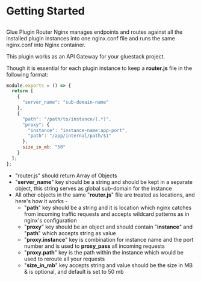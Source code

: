 
<Meta pageTitle="Getting started | router-nginx" description="Getting started | router-nginx" />





# Getting Started

##

Glue Plugin Router Nginx manages endpoints and routes against all the installed plugin instances
into one nginx.conf file and runs the same nginx.conf into Nginx container.

This plugin works as an API Gateway for your gluestack project.

Though it is essential for each plugin instance to keep a **router.js** file in the following format:

```javascript
module.exports = () => {
  return [
    {
      "server_name": "sub-domain-name"
    },
    {
      "path": "/path/to/instance/(.*)",
      "proxy": {
        "instance": "instance-name:app-port",
        "path": "/app/internal/path/$1"
      },
      size_in_mb: "50"
    }
  ];
};
```

* "router.js" should return Array of Objects
* "**server_name**" key should be a string and should be kept in a separate object, this string serves as global sub-domain for the instance
* All other objects in the same "**router.js**" file are treated as locations, and here's how it works -
  * "**path**" key should be a string and it is location which nginx catches from incoming traffic requests and accepts wildcard patterns as in nginx's configuration
  * "**proxy**" key should be an object and should contain "**instance**" and "**path**" which accepts string as value
  * "**proxy.instance**" key is combination for instance name and the port number and is used to **proxy_pass** all incoming requests
  * "**proxy.path**" key is the path within the instance which would be used to reroute all your requests
  * "**size_in_mb**" key accepts string and value should be the size in MB & is optional, and default is set to 50 mb
